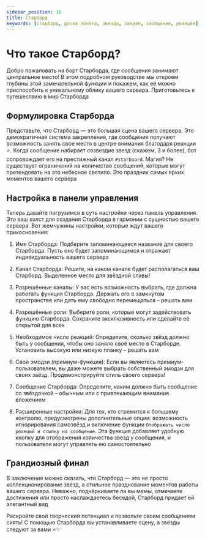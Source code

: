 ```yaml
---
sidebar_position: 16
title: Старборд
keywords: [старборд, доска почёта, звезда, закреп, сообщение, реакция] 
---
```


# Что такое Старборд?

Добро пожаловать на борт Старборда, где сообщения занимают центральное место! В этом подробном руководстве мы откроем глубины этой замечательной функции и покажем, как её можно приспособить к уникальному облику вашего сервера. Приготовьтесь к путешествию в мир Старборда

## Формулировка Старборда

Представьте, что Старборд — это большая сцена вашего сервера. Это демократичная система закрепления, где сообщения получают возможность занять свое место в центре внимания благодаря реакции ⭐️. Когда сообщение набирает созвездие звезд (скажем, 3 и более), бот сопровождает его на престижный канал `#starboard`. Магия? Не существует ограничений на количество сообщений, которые могут претендовать на это небесное светило. Это праздник самых ярких моментов вашего сервера

## Настройка в панели управления

Теперь давайте погрузимся в суть настройки через панель управления. Это ваш холст для создания Старборда в гармонии с сущностью вашего сервера. Вот жемчужины настройки, которые ждут вашего прикосновения:

1. Имя Старборда: Подберите запоминающееся название для своего Старборда. Пусть оно будет запоминающимся и отражает индивидуальность вашего сервера

2. Канал Старборда: Решите, на каком канале будет располагаться ваш Старборд. Выделенное место для звёздной славы!

3. Разрешённые каналы: У вас есть возможность выбрать, где должна работать функция Старборда. Держать его в замкнутом пространстве или дать ему свободно перемещаться – решать вам

4. Разрешённые роли: Выберите роли, которые могут задействовать функцию Старборда. Сохраните эксклюзивность или сделайте её открытой для всех

5. Необходимое число реакций: Определите, сколько звёзд должно быть у сообщения, чтобы оно заняло своё место в Старборде. Установить высокую или низкую планку – решать вам

6. Свой эмодзи (премиум-функция): Если вы являетесь премиум-пользователем, вы даже можете выбрать собственный эмодзи для своих звёзд. Продемонстрируйте стиль своего сервера!

7. Сообщение Старборда: Определите, каким должно быть сообщение со звёздочкой – обычным или с привлекающим внимание вложением

8. Расширенные настройки: Для тех, кто стремится к большему контролю, предусмотрены дополнительные опции: возможность игнорирования самозвёзд и включение функции `Отображать число реакций и ссылку на сообщение`. Эта функция добавляет удобную кнопку для отображения количества звезд у сообщения, и пользователи могут управлять ею самостоятельно

## Грандиозный финал

В заключение можно сказать, что Старборд — это не просто коллекционирование звёзд, а стильное празднование моментов работы вашего сервера. Неважно, подчёркиваете ли вы мемы, отмечаете достижения или просто наслаждаетесь беседой, Старборд придает ей элегантный вид

Раскройте свой творческий потенциал и позвольте своим сообщениям сиять! С помощью Старборда вы устанавливаете сцену, а звёзды следуют за вами ⭐️✨
